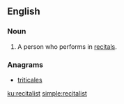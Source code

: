 ==English==

===Noun===
{{en-noun}}
# A person who performs in [[recital]]s.

===Anagrams===
* [[triticales#English|triticales]]

[[ku:recitalist]]
[[simple:recitalist]]